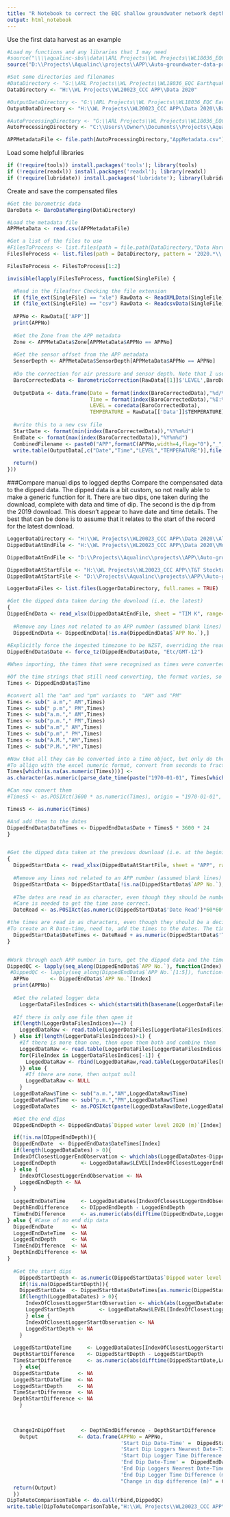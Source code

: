 ```yaml
---
title: "R Notebook to correct the EQC shallow groundwater network depth sensors for air pressure variations and sensor depth"
output: html_notebook
---
```



Use the first data harvest as an example
```r
#Load my functions and any libraries that I may need
#source("\\\\aqualinc-sbs\\data\\ARL Projects\\WL Projects\\WL18036_EQC Earthquake Commission\\R\\Auto-groundwater-data-processor\\GWProcessingFunctions.R")
source("D:\\Projects\\Aqualinc\\projects\\APP\\Auto-groundwater-data-processor\\GWProcessingFunctions.R")

#Set some directories and filenames
#DataDirectory <- "G:\\ARL Projects\\WL Projects\\WL18036_EQC Earthquake Commission\\Data\\HighResolutionData\\FromT_T_January2019\\DH1 - DH4\\DH1-DH4 Raw"
DataDirectory <- "H:\\WL Projects\\WL20023_CCC APP\\Data 2020"

#OutputDataDirectory <- "G:\\ARL Projects\\WL Projects\\WL18036_EQC Earthquake Commission\\R\\Auto-groundwater-data-processor\\OutputData"
OutputDataDirectory <- "H:\\WL Projects\\WL20023_CCC APP\\Data 2020\\BaroAndOffsetCorrected"

#AutoProcessingDirectory <- "G:\\ARL Projects\\WL Projects\\WL18036_EQC Earthquake Commission\\R\\Auto-groundwater-data-processor"
AutoProcessingDirectory <- "C:\\Users\\Owner\\Documents\\Projects\\Aqualinc\\APP\\Auto-groundwater-data-processor"

APPMetadataFile <- file.path(AutoProcessingDirectory,"AppMetadata.csv")
```


Load some helpful libraries
```r
if (!require(tools)) install.packages('tools'); library(tools)
if (!require(readxl)) install.packages('readxl'); library(readxl)
if (!require(lubridate)) install.packages('lubridate'); library(lubridate)
```


Create and save the compensated files 
```r
#Get the barometric data
BaroData <- BaroDataMerging(DataDirectory)

#Load the metadata file
APPMetaData <- read.csv(APPMetadataFile)

#Get a list of the files to use
#FilesToProcess <- list.files(path = file.path(DataDirectory,"Data Harvest 1"), pattern = '[1-9][0-9,_]*\\.xle$', recursive = TRUE, full.names = TRUE)
FilesToProcess <- list.files(path = DataDirectory, pattern = '2020.*\\.csv$', recursive = FALSE, full.names = TRUE)

FilesToProcess <- FilesToProcess[1:2]

invisible(lapply(FilesToProcess, function(SingleFile) {

  #Read in the fileafter Checking the file extension
  if (file_ext(SingleFile) == "xle") RawData <- ReadXMLData(SingleFile) 
  if (file_ext(SingleFile) == "csv") RawData <- ReadcsvData(SingleFile)
  
  APPNo <- RawData[['APP']]
  print(APPNo)
  
  #Get the Zone from the APP metadata
  Zone <- APPMetaData$Zone[APPMetaData$APPNo == APPNo]
  
  #Get the sensor offset from the APP metadata
  SensorDepth <- APPMetaData$SensorDepth[APPMetaData$APPNo == APPNo]
  
  #Do the correction for air pressure and sensor depth. Note that I use Zone 0 as this is an invented zone that represents all zones. The ECan barometric data has been set to this zone when their data was formatted to match the standard download format.
  BaroCorrectedData <- BarometricCorrection(RawData[[1]]$'LEVEL',BaroData[['Zone0']],SensorLevelBelowSurface = SensorDepth)
  
  OutputData <- data.frame(Date = format(index(BaroCorrectedData),"%d/%m/%Y"),
                           Time = format(index(BaroCorrectedData),"%I:%M:%S %p"),
                           LEVEL = coredata(BaroCorrectedData),
                           TEMPERATURE = RawData[['Data']]$TEMPERATURE)
  
  #write this to a new csv file
  StartDate <- format(min(index(BaroCorrectedData)),"%Y%m%d")
  EndDate <- format(max(index(BaroCorrectedData)),"%Y%m%d")
  CombinedFilename <- paste0("APP",formatC(APPNo,width=4,flag="0"),"_",StartDate,"-",EndDate,".csv")
  write.table(OutputData[,c("Date","Time","LEVEL","TEMPERATURE")],file.path(OutputDataDirectory,CombinedFilename),quote=FALSE,row.names = FALSE,sep=",")
  
  return()
}))

```


###Compare manual dips to logged depths
Compare the compensated data to the dipped data. The dipped data is a bit custom, so not really able to make a generic function for it.
There are two dips, one taken during the download, complete with data and time of dip.
The second is the dip from the 2019 download. This doesn't appear to have date and time details. The best that can be done is to assume that it relates to the start of the record for the latest download.
```r
LoggerDataDirectory <- "H:\\WL Projects\\WL20023_CCC APP\\Data 2020\\AllData"
DippedDataAtEndFile <- "H:\\WL Projects\\WL20023_CCC APP\\Data 2020\\Monitoring Spreadsheet\\20200221.Piezometer Downloads_TIM K.xlsx" #Aqualinc servers via Tims laptop

DippedDataAtEndFile <- "D:\\Projects\\Aqualinc\\projects\\APP\\Auto-groundwater-data-processor\\20200221.Piezometer Downloads_TIM K.xlsx" #Copy on Tim's laptop

DippedDataAtStartFile <- "H:\\WL Projects\\WL20023_CCC APP\\T&T Stocktake 2019\\ECan EQC stocktake\\Aqualinc\\Aug2019.Piezometer Stocktake_Rev1.1.xlsx"   #Aqualinc servers via Tims laptop
DippedDataAtStartFile <- "D:\\Projects\\Aqualinc\\projects\\APP\\Auto-groundwater-data-processor\\Aug2019.Piezometer Stocktake_Rev1.1.xlsx"     #On Tims Laptop

LoggerDataFiles <- list.files(LoggerDataDirectory, full.names = TRUE)

#Get the dipped data taken during the download (i.e. the latest)
{
DippedEndData <- read_xlsx(DippedDataAtEndFile, sheet = "TIM K", range= cell_cols("B:L"))
  
  #Remove any lines not related to an APP number (assumed blank lines)
  DippedEndData <- DippedEndData[!is.na(DippedEndData$`APP No.`),]
  
#Explicitly force the ingested timezone to be NZST, overriding the read_xls default of UTC
DippedEndData$Date <- force_tz(DippedEndData$Date, "Etc/GMT-12")

#When importing, the times that were recognised as times were converted to an excel time object (i.e. a decimal number representing a fraction of a day). All the others were left as text. Because all the values in a column within R need to be one "type" they are all conveted to "character" on import. This makes a mess!

#Of the time strings that still need converting, the format varies, so they need to be standardised.
Times <- DippedEndData$Time

#convert all the "am" and "pm" variants to  "AM" and "PM"
Times <- sub(" a.m"," AM",Times)
Times <- sub(" p.m"," PM",Times)
Times <- sub("a.m."," AM",Times)
Times <- sub("p.m."," PM",Times)
Times <- sub("a.m"," AM",Times)
Times <- sub("p.m"," PM",Times)
Times <- sub("A.M.","AM",Times)
Times <- sub("P.M.","PM",Times)

#Now that all they can be converted into a time object, but only do the entries that don't look numeric.
#To allign with the excel numeric format, convert from seconds to fractions of a day, and make the origin the POSIXct origin (1970-01-01)
Times[which(is.na(as.numeric(Times)))] <-
as.character(as.numeric(parse_date_time(paste("1970-01-01", Times[which(is.na(as.numeric(Times)))]),"%Y-%m-%d %I:%M:%S %p"))/(60*60*24))

#Can now convert them
#Times5 <- as.POSIXct(3600 * as.numeric(Times), origin = "1970-01-01", tz="Etc/GMT-12")

Times5 <- as.numeric(Times)

#And add them to the dates
DippedEndData$DateTimes <- DippedEndData$Date + Times5 * 3600 * 24
}


#Get the dipped data taken at the previous download (i.e. at the begining of the data for thie current download)
{
  DippedStartData <- read_xlsx(DippedDataAtStartFile, sheet = "APP", range= cell_cols("A:K"))
  
  #Remove any lines not related to an APP number (assumed blank lines)
  DippedStartData <- DippedStartData[!is.na(DippedStartData$`APP No.`),]
  
  #The dates are read in as character, even though they should be numbers, so need to be converted to POSIXct but with an excel origin
  #Care is needed to get the time zone correct.
  DateRead <- as.POSIXct(as.numeric(DippedStartData$'Date Read')*60*60*24,origin=as.POSIXct("1899-12-30 00:00:00", tz= "Etc/GMT-12"),tz="Etc/GMT-12")

#the times are read in as characters, even though they should be a decimal number representing a fraction of a day).
#To create an R Date-time, need to, add the times to the dates. The times needed to be converted from fractions of a day to seconds
  DippedStartData$DateTimes <- DateRead + as.numeric(DippedStartData$'Time Read') * 3600 * 24
}


#Work through each APP number in turn, get the dipped data and the time of measurement and get the associated logged data, then compare the two
DippedQC <- lapply(seq_along(DippedEndData$`APP No.`), function(Index) {   
 #DippedQC <- lapply(seq_along(DippedEndData$`APP No.`[1:5]), function(Index) {   #for testing Index <- 209
  APPNo       <- DippedEndData$`APP No.`[Index]
  print(APPNo)
  
  #Get the related logger data
    LoggerDataFilesIndices <- which(startsWith(basename(LoggerDataFiles), sprintf("APP%04.0f", APPNo)))
  
  #If there is only one file then open it
  if(length(LoggerDataFilesIndices)==1) {
    LoggedDataRaw <- read.table(LoggerDataFiles[LoggerDataFilesIndices],header=TRUE,sep=",",stringsAsFactors = FALSE)
  } else if(length(LoggerDataFilesIndices)>1) {
    #If there is more than one, then open them both and combine them
    LoggedDataRaw <- read.table(LoggerDataFiles[LoggerDataFilesIndices[1]],header=TRUE,sep=",",stringsAsFactors = FALSE)
    for(FileIndex in LoggerDataFilesIndices[-1]) {
      LoggedDataRaw <- rbind(LoggedDataRaw,read.table(LoggerDataFiles[FileIndex],header=TRUE,sep=",",stringsAsFactors = FALSE))
    }} else {
      #If there are none, then output null
      LoggedDataRaw <- NULL 
    }
  LoggedDataRaw$Time <- sub("a.m.","AM",LoggedDataRaw$Time)
  LoggedDataRaw$Time <- sub("p.m.","PM",LoggedDataRaw$Time)
  LoggedDataDates    <- as.POSIXct(paste(LoggedDataRaw$Date,LoggedDataRaw$Time),format="%d/%m/%Y %H:%M:%S",tz="Etc/GMT-12")

  #Get the end dips
  DIppedEndDepth <- DippedEndData$`Dipped water level 2020 (m)`[Index]

  if(!is.na(DIppedEndDepth)){
  DippedEndDate  <- DippedEndData$DateTimes[Index]
  if(length(LoggedDataDates) > 0){
  IndexOfClosestLoggerEndObservation <- which(abs(LoggedDataDates-DippedEndDate) == min(abs(LoggedDataDates - DippedEndDate),na.rm = TRUE))[1]
  LoggedEndDepth        <- LoggedDataRaw$LEVEL[IndexOfClosestLoggerEndObservation] * -1 #multiply by negative 1 to convert to depth, rather than height above measuring point
  } else {
    IndexOfClosestLoggerEndObservation <- NA
    LoggedEndDepth <- NA
  }
    
  LoggedEndDateTime     <- LoggedDataDates[IndexOfClosestLoggerEndObservation]
  DepthEndDifference    <- DIppedEndDepth - LoggedEndDepth
  TimeEndDifference     <- as.numeric(abs(difftime(DippedEndDate,LoggedEndDateTime,units = "mins")))
} else { #Case of no end dip data
  DippedEndDate      <- NA
  LoggedEndDateTime  <- NA
  LoggedEndDepth     <- NA
  TimeEndDifference  <- NA
  DepthEndDifference <- NA
}
  
  #Get the start dips
    DippedStartDepth <- as.numeric(DippedStartData$`Dipped water level 2019 (m)`[as.numeric(DippedStartData$`APP No.`)== APPNo])
    if(!is.na(DippedStartDepth)){
    DippedStartDate  <- DippedStartData$DateTimes[as.numeric(DippedStartData$`APP No.`)== APPNo]
    if(length(LoggedDataDates) > 0){
      IndexOfClosestLoggerStartObservation <- which(abs(LoggedDataDates-DippedStartDate) == min(abs(LoggedDataDates - DippedStartDate),na.rm=TRUE))[1]
      LoggedStartDepth        <- LoggedDataRaw$LEVEL[IndexOfClosestLoggerStartObservation] * -1 #multiply by negative 1 to convert to depth, rather than height above measuring point
      } else {
      IndexOfClosestLoggerStartObservation <- NA
      LoggedStartDepth <- NA
    }
      
  LoggedStartDateTime     <- LoggedDataDates[IndexOfClosestLoggerStartObservation]
  DepthStartDifference    <- DippedStartDepth - LoggedStartDepth
  TimeStartDifference     <- as.numeric(abs(difftime(DippedStartDate,LoggedStartDateTime,units = "mins")))
    } else{
  DippedStartDate      <- NA
  LoggedStartDateTime  <- NA
  LoggedStartDepth     <- NA
  TimeStartDifference  <- NA
  DepthStartDifference <- NA
    }
    

    
  ChangeInDipOffset     <- DepthEndDifference - DepthStartDifference
    Output             <- data.frame(APPNo = APPNo,
                                     'Start Dip Date-Time' =  DippedStartDate, 'Start Dip Depth(m)' = DippedStartDepth,
                                     'Start Dip Loggers Nearest Date-Time' = LoggedStartDateTime, 'Start Dip Logger Depth (m)' = LoggedStartDepth,
                                     'Start Dip Logger Time Difference (minutes)'= TimeStartDifference, 'Start Dip Logger Depth Difference (m)' = DepthStartDifference,
                                     'End Dip Date-Time' =  DippedEndDate, 'End Dip Depth (m)' = DIppedEndDepth,
                                     'End Dip Loggers Nearest Date-Time' = LoggedEndDateTime, 'End Dip Logger Depth (m)' = LoggedEndDepth,
                                     'End Dip Logger Time Difference (minutes)'= TimeEndDifference, 'End Dip Depth Difference (m)' = DepthEndDifference,
                                     "Change in dip difference (m)" = ChangeInDipOffset,check.names=FALSE)
  return(Output)
  })
DipToAutoComparisonTable <- do.call(rbind,DippedQC)
write.table(DipToAutoComparisonTable,"H:\\WL Projects\\WL20023_CCC APP\\Data 2020\\Monitoring Spreadsheet\\DippedQC.csv",quote=FALSE,row.names = FALSE,sep=",")
```

